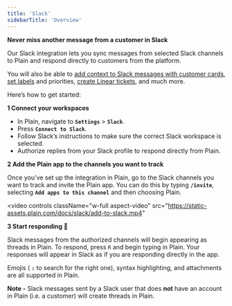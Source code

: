 ```yaml
---
title: 'Slack'
sidebarTitle: 'Overview'
---
```


**Never miss another message from a customer in Slack**

Our Slack integration lets you sync messages from selected Slack channels to Plain and respond directly to customers from the platform.

You will also be able to [add context to Slack messages with customer cards](/customer-cards), [set labels](/labels) and priorities, [create Linear tickets](/integrations/linear), and much more.

Here’s how to get started:

**1 Connect your workspaces**

- In Plain, navigate to **`Settings`** > **`Slack`**.
- Press **`Connect to Slack`**.
- Follow Slack’s instructions to make sure the correct Slack workspace is selected.
- Authorize replies from your Slack profile to respond directly from Plain.

**2 Add the Plain app to the channels you want to track**

Once you’ve set up the integration in Plain, go to the Slack channels you want to track and invite the Plain app. You can do this by typing **`/invite`**, selecting **`Add apps to this channel`** and then choosing Plain.

<video
  controls
  className="w-full aspect-video"
  src="https://static-assets.plain.com/docs/slack/add-to-slack.mp4"
></video>

**3 Start responding 💬**

Slack messages from the authorized channels will begin appearing as threads in Plain. To respond, press `R` and begin typing in Plain. Your responses will appear in Slack as if you are responding directly in the app.

Emojis ( **`:`** to search for the right one), syntax highlighting, and attachments are all supported in Plain.

**Note -** Slack messages sent by a Slack user that does **not** have an account in Plain (i.e. a customer) will create threads in Plain.
